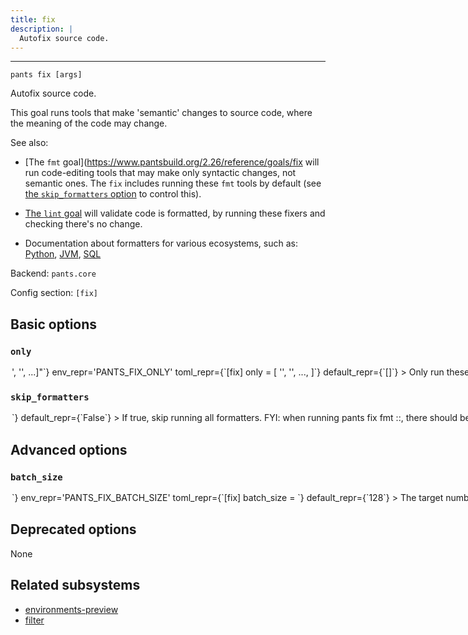 ```yaml
---
title: fix
description: |
  Autofix source code.
---
```



---

```
pants fix [args]
```

Autofix source code.

This goal runs tools that make &#x27;semantic&#x27; changes to source code, where the meaning of the code may change.

See also:

- [The `fmt` goal](https://www.pantsbuild.org/2.26/reference/goals/fix will run code-editing tools that may make only
  syntactic changes, not semantic ones. The `fix` includes running these `fmt` tools by
  default (see [the `skip_formatters` option](#skip_formatters) to control this).

- [The `lint` goal](https://www.pantsbuild.org/2.26/reference/goals/lint) will validate code is formatted, by running these
  fixers and checking there&#x27;s no change.

- Documentation about formatters for various ecosystems, such as:
  [Python](https://www.pantsbuild.org/2.26/docs/python/overview/linters-and-formatters), [JVM](https://www.pantsbuild.org/jvm/java-and-scala#lint-and-format),
  [SQL](https://www.pantsbuild.org/2.26/docs/sql#enable-sqlfluff-linter)

Backend: <span className="color--primary">`pants.core`</span>

Config section: <span className="color--primary">`[fix]`</span>

<span className={styles.options}>

## Basic options

### `only`

<Option
  cli_repr={`--fix-only="['<str>', '<str>', ...]"`}
  env_repr='PANTS_FIX_ONLY'
  toml_repr={`[fix]
only = [
    '<str>',
    '<str>',
    ...,
]`}
  default_repr={`[]`}
>

Only run these fixers and skip all others.

The fixer names are outputted at the final summary of running this goal, e.g. `autoflake` and `pyupgrade`. You can also run `fix --only=fake` to get a list of all activated fixers.

You can repeat this option, e.g. `fix --only=autoflake --only=pyupgrade` or `fix --only=['autoflake', 'pyupgrade']`.

</Option>

### `skip_formatters`

<Option
  cli_repr={`--[no-]fix-skip-formatters`}
  env_repr='PANTS_FIX_SKIP_FORMATTERS'
  toml_repr={`[fix]
skip_formatters = <bool>`}
  default_repr={`False`}
>

If true, skip running all formatters.

FYI: when running `pants fix fmt ::`, there should be diminishing performance benefit to using this flag. Pants attempts to reuse the results from `fmt` when running `fix` where possible.

</Option>

## Advanced options

### `batch_size`

<Option
  cli_repr={`--fix-batch-size=<int>`}
  env_repr='PANTS_FIX_BATCH_SIZE'
  toml_repr={`[fix]
batch_size = <int>`}
  default_repr={`128`}
>

The target number of files to be included in each fixer batch.

Fixer processes are batched for a few reasons:

1. to avoid OS argument length limits (in processes which don&#x27;t support argument files)
2. to support more stable cache keys than would be possible if all files were operated on in a single batch.
3. to allow for parallelism in fixer processes which don&#x27;t have internal parallelism, or -- if they do support internal parallelism -- to improve scheduling behavior when multiple processes are competing for cores and so internal parallelism cannot be used perfectly.

In order to improve cache hit rates (see 2.), batches are created at stable boundaries, and so this value is only a &#x22;target&#x22; batch size (rather than an exact value).

</Option>

## Deprecated options

None

## Related subsystems

- [environments-preview](../subsystems/environments-preview.mdx)
- [filter](../subsystems/filter.mdx)

</span>
